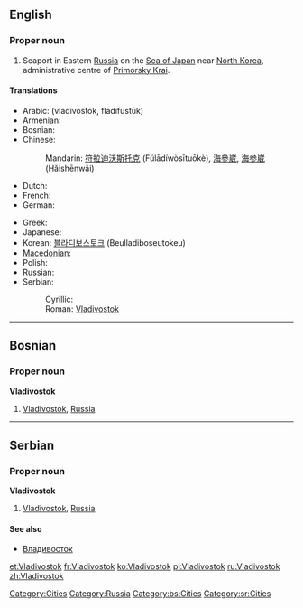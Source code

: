 ==English==
{{wikipedia}}

===Proper noun===
{{en-proper noun}}

# Seaport in Eastern [[Russia]] on the [[Sea of Japan]] near [[North Korea]], administrative centre of [[Primorsky Krai]].

====Translations====
{{trans-top|seaport in Russia}}
* Arabic: {{Arab|[[فلاديفوستوك]]}} (vladivostok, fladifustūk) {{m}}
* Armenian: {{t|hy|Վլադիվոստոկ|tr=Vladivostok|sc=Armn|xs=Armenian}}
* Bosnian: {{t-|bs|Vladivostok|m}}
* Chinese:
*: Mandarin: [[符拉迪沃斯托克]] (Fúlādíwòsītuōkè), [[海參崴]], [[海参崴]] (Hǎishēnwǎi)
* Dutch: {{t-|nl|Vladivostok}}
* French: {{t+|fr|Vladivostok|m}}
* German: {{t-|de|Wladiwostok|n}}
{{trans-mid}}
* Greek: {{t|el|Βλαδιβοστόκ|tr=Vladivostók|sc=Grek}}
* Japanese: {{t-|ja|ウラジオストク|tr=Urajiosutoku|sc=Jpan}}
* Korean: [[블라디보스토크]] (Beulladiboseutokeu)
* [[Macedonian]]: {{t|mk|Владивосток|m|tr=Vladivóstok|sc=Cyrl}}
* Polish: {{t|pl|Władywostok|m}}
* Russian: {{t+|ru|Владивосток|m|tr=Vladivostók|sc=Cyrl}}
* Serbian:
*: Cyrillic: {{t-|sr|Владивосток|m|sc=Cyrl}}
*: Roman: [[Vladivostok#Serbian|Vladivostok]] {{m}}
{{trans-bottom}}

[[Category:Cities]]
[[Category:Russia]]

----

==Bosnian==

===Proper noun===
'''Vladivostok''' {{m}}

# [[Vladivostok#English|Vladivostok]], [[Russia]]

[[Category:bs:Cities]]

----

==Serbian==

===Proper noun===
'''Vladivostok''' {{m}}

# [[Vladivostok#English|Vladivostok]], [[Russia]]

====See also====
* [[Владивосток#Serbian|Владивосток]]

[[Category:sr:Cities]]

[[et:Vladivostok]]
[[fr:Vladivostok]]
[[ko:Vladivostok]]
[[pl:Vladivostok]]
[[ru:Vladivostok]]
[[zh:Vladivostok]]